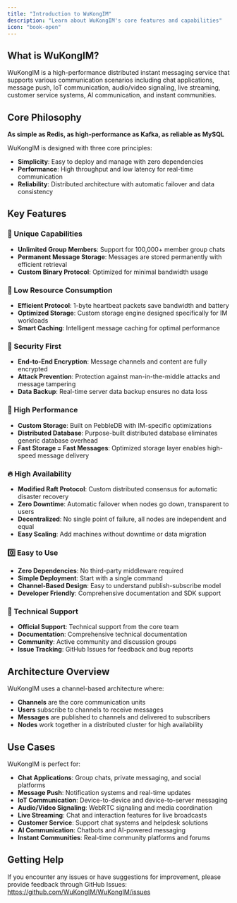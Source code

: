 ```yaml
---
title: "Introduction to WuKongIM"
description: "Learn about WuKongIM's core features and capabilities"
icon: "book-open"
---
```


## What is WuKongIM?

WuKongIM is a high-performance distributed instant messaging service that supports various communication scenarios including chat applications, message push, IoT communication, audio/video signaling, live streaming, customer service systems, AI communication, and instant communities.

## Core Philosophy

**As simple as Redis, as high-performance as Kafka, as reliable as MySQL**

WuKongIM is designed with three core principles:
- **Simplicity**: Easy to deploy and manage with zero dependencies
- **Performance**: High throughput and low latency for real-time communication
- **Reliability**: Distributed architecture with automatic failover and data consistency

## Key Features

### 🎯 Unique Capabilities
- **Unlimited Group Members**: Support for 100,000+ member group chats
- **Permanent Message Storage**: Messages are stored permanently with efficient retrieval
- **Custom Binary Protocol**: Optimized for minimal bandwidth usage

### 📱 Low Resource Consumption
- **Efficient Protocol**: 1-byte heartbeat packets save bandwidth and battery
- **Optimized Storage**: Custom storage engine designed specifically for IM workloads
- **Smart Caching**: Intelligent message caching for optimal performance

### 🔐 Security First
- **End-to-End Encryption**: Message channels and content are fully encrypted
- **Attack Prevention**: Protection against man-in-the-middle attacks and message tampering
- **Data Backup**: Real-time server data backup ensures no data loss

### 🚀 High Performance
- **Custom Storage**: Built on PebbleDB with IM-specific optimizations
- **Distributed Database**: Purpose-built distributed database eliminates generic database overhead
- **Fast Storage = Fast Messages**: Optimized storage layer enables high-speed message delivery

### 🔥 High Availability
- **Modified Raft Protocol**: Custom distributed consensus for automatic disaster recovery
- **Zero Downtime**: Automatic failover when nodes go down, transparent to users
- **Decentralized**: No single point of failure, all nodes are independent and equal
- **Easy Scaling**: Add machines without downtime or data migration

### 0️⃣ Easy to Use
- **Zero Dependencies**: No third-party middleware required
- **Simple Deployment**: Start with a single command
- **Channel-Based Design**: Easy to understand publish-subscribe model
- **Developer Friendly**: Comprehensive documentation and SDK support

### 🌲 Technical Support
- **Official Support**: Technical support from the core team
- **Documentation**: Comprehensive technical documentation
- **Community**: Active community and discussion groups
- **Issue Tracking**: GitHub Issues for feedback and bug reports

## Architecture Overview

WuKongIM uses a channel-based architecture where:
- **Channels** are the core communication units
- **Users** subscribe to channels to receive messages
- **Messages** are published to channels and delivered to subscribers
- **Nodes** work together in a distributed cluster for high availability

## Use Cases

WuKongIM is perfect for:
- **Chat Applications**: Group chats, private messaging, and social platforms
- **Message Push**: Notification systems and real-time updates
- **IoT Communication**: Device-to-device and device-to-server messaging
- **Audio/Video Signaling**: WebRTC signaling and media coordination
- **Live Streaming**: Chat and interaction features for live broadcasts
- **Customer Service**: Support chat systems and helpdesk solutions
- **AI Communication**: Chatbots and AI-powered messaging
- **Instant Communities**: Real-time community platforms and forums

## Getting Help

If you encounter any issues or have suggestions for improvement, please provide feedback through GitHub Issues: https://github.com/WuKongIM/WuKongIM/issues
